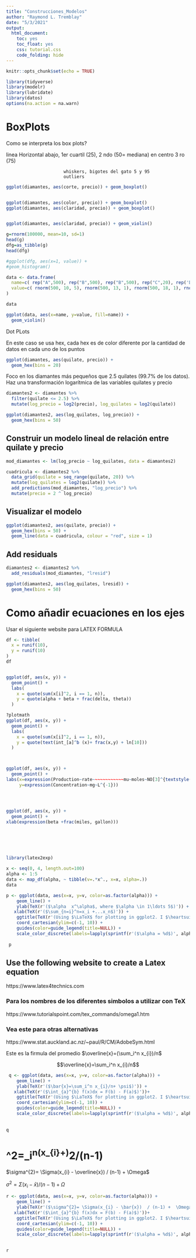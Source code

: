 ```yaml
---
title: "Construcciones_Modelos"
author: "Raymond L. Tremblay"
date: "5/3/2021"
output: 
  html_document:
    toc: yes
    toc_float: yes
    css: tutorial.css
    code_folding: hide
---
```


```r
knitr::opts_chunk$set(echo = TRUE)
```

```r
library(tidyverse)
library(modelr)
library(lubridate)
library(datos)
options(na.action = na.warn)
```


# BoxPlots

Como se interpreta los box plots?

linea Horizontal abajo,  1er cuartil (25),
                          2 ndo (50= mediana) en centro
                          3 ro  (75)
                          
                          
                          whiskers, bigotes del gato 5 y 95
                          outliers


```r
ggplot(diamantes, aes(corte, precio)) + geom_boxplot()


ggplot(diamantes, aes(color, precio)) + geom_boxplot()
ggplot(diamantes, aes(claridad, precio)) + geom_boxplot()


ggplot(diamantes, aes(claridad, precio)) + geom_violin()
```




```r

g=rnorm(100000, mean=10, sd=1)
head(g)
dfg=as_tibble(g)
head(dfg)

#ggplot(dfg, aes(x=1, value)) +
#geom_histogram()

data <- data.frame(
  name=c( rep("A",500), rep("B",500), rep("B",500), rep("C",20), rep('D', 100)  ),
  value=c( rnorm(500, 10, 5), rnorm(500, 13, 1), rnorm(500, 18, 1), rnorm(20, 25, 4), rnorm(100, 12, 1) ) %>% round(2)
)

data

ggplot(data, aes(x=name, y=value, fill=name)) + 
  geom_violin()
```


Dot PLots

En este caso se usa hex, cada hex es de color diferente por la cantidad de datos en cada uno de los puntos

```r
ggplot(diamantes, aes(quilate, precio)) + 
  geom_hex(bins = 20)

```





Foco en los diamantes más pequeños que 2.5 quilates (99.7% de los datos).
Haz una transformación logarítmica de las variables quilates y precio

```r
diamantes2 <- diamantes %>%
  filter(quilate <= 2.5) %>% 
  mutate(log_precio = log2(precio), log_quilates = log2(quilate))
```


```r
ggplot(diamantes2, aes(log_quilates, log_precio)) + 
  geom_hex(bins = 50)
```



## Construir un modelo lineal de relación entre quilate y precio

```r
mod_diamantes <- lm(log_precio ~ log_quilates, data = diamantes2)
```



```r
cuadricula <- diamantes2 %>% 
  data_grid(quilate = seq_range(quilate, 20)) %>% 
  mutate(log_quilates = log2(quilate)) %>% 
  add_predictions(mod_diamantes, "log_precio") %>% 
  mutate(precio = 2 ^ log_precio)
```

## Visualizar el modelo

```r

ggplot(diamantes2, aes(quilate, precio)) + 
  geom_hex(bins = 50) + 
  geom_line(data = cuadricula, colour = "red", size = 1)
```


## Add residuals



```r
diamantes2 <- diamantes2 %>% 
  add_residuals(mod_diamantes, "lresid")

ggplot(diamantes2, aes(log_quilates, lresid)) + 
  geom_hex(bins = 50)
```


# Como añadir ecuaciones en los ejes

Usar el siguiente website para LATEX FORMULA


```r
df <- tibble(
  x = runif(10),
  y = runif(10)
)
df


ggplot(df, aes(x, y)) +
  geom_point() +
  labs(
    x = quote(sum(x[i]^2, i == 1, n)),
    y = quote(alpha + beta + frac(delta, theta))
  )

```


```r
?plotmath
ggplot(df, aes(x, y)) +
  geom_point() +
  labs(
    x = quote(sum(x[i]^2, i == 1, n)),
    y = quote(text(int_[a]^b (x)+ frac(x,y) + ln[10]))
  )



ggplot(df, aes(x, y)) +
  geom_point() +
labs(x=expression(Production~rate~~~~~~~~~~~~mu~moles~NO[3]^{textstyle("-")}-N %.% Kg^{-1}),
     y=expression(Concentration~mg~L^{-1}))




ggplot(df, aes(x, y)) +
  geom_point() +
xlab(expression(beta +frac(miles, gallon)))







```


```r
library(latex2exp)
```




```r
x <- seq(0, 4, length.out=100)
alpha <- 1:5
data <- map_df(alpha, ~ tibble(v=.*x^., x=x, alpha=.))
data

p <- ggplot(data, aes(x=x, y=v, color=as.factor(alpha))) +
    geom_line() + 
    ylab(TeX(r'($\alpha  x^\alpha$, where $\alpha \in 1\ldots 5$)')) +
   xlab(TeX(r'($\sum_{n=i}^n=x_i +...x_n$)')) +
    ggtitle(TeX(r'(Using $\LaTeX$ for plotting in ggplot2. I $\heartsuit$ ggplot!)')) +
    coord_cartesian(ylim=c(-1, 10)) +
    guides(color=guide_legend(title=NULL)) +
    scale_color_discrete(labels=lapply(sprintf(r'($\alpha = %d$)', alpha), TeX)) 
     
 p 
```
 

 
## Use the following website to create a Latex equation
 
 https://www.latex4technics.com
 
### Para los nombres de los diferentes simbolos a utilizar con TeX
 
 https://www.tutorialspoint.com/tex_commands/omega1.htm
 
 
### Vea este para otras alternativas

https://www.stat.auckland.ac.nz/~paul/R/CM/AdobeSym.html


Este es la firmula del promedio $\overline{x}=(\sum_i^n x_{i})/n$

$$\overline{x}=\sum_i^n x_{i}/n$$
 
 
```r
 q <- ggplot(data, aes(x=x, y=v, color=as.factor(alpha))) +
    geom_line() + 
    ylab(TeX(r'($\bar{x}=\sum_i^n x_{i}/n+ \psi$)')) +
   xlab(TeX(r'($\int_{a}^{b} f(x)dx = F(b) - F(a)$)'))+
    ggtitle(TeX(r'(Using $\LaTeX$ for plotting in ggplot2. I $\heartsuit$ ggplot!)')) +
    coord_cartesian(ylim=c(-1, 10)) +
    guides(color=guide_legend(title=NULL)) +
    scale_color_discrete(labels=lapply(sprintf(r'($\alpha = %d$)', alpha), TeX)) 
 
 
q
```



# \sigma^2=\sum_i^n(x_{i}+\overline{x})^2/(n-1)

$\sigma^{2}= \Sigma(x_{i} - \overline{x})  / (n-1) +  \Omega$

$\sigma^{2}= \Sigma(x_{i} - \bar{x})  / (n-1) +  \Omega$


```r
r <- ggplot(data, aes(x=x, y=v, color=as.factor(alpha))) +
    geom_line() + 
    ylab(TeX(r'($\sigma^{2}= \Sigma(x_{i} - \bar{x})  / (n-1) +  \Omega$)')) +
   xlab(TeX(r'($\int_{a}^{b} f(x)dx = F(b) - F(a)$)'))+
    ggtitle(TeX(r'(Using $\LaTeX$ for plotting in ggplot2. I $\heartsuit$ $\clubsuit$ $\arcsin(x)$ ggplot!)')) +
    coord_cartesian(ylim=c(-1, 10)) +
    guides(color=guide_legend(title=NULL)) +
    scale_color_discrete(labels=lapply(sprintf(r'($\alpha = %d$)', alpha), TeX)) 
 

r
```



